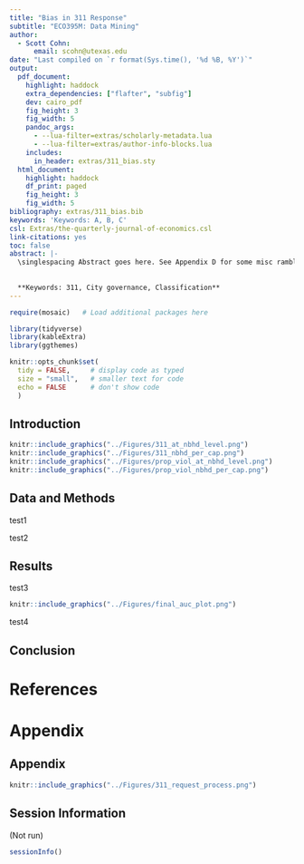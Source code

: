 ```yaml
---
title: "Bias in 311 Response"
subtitle: "ECO395M: Data Mining"
author: 
  - Scott Cohn:
      email: scohn@utexas.edu
date: "Last compiled on `r format(Sys.time(), '%d %B, %Y')`"
output:
  pdf_document:
    highlight: haddock
    extra_dependencies: ["flafter", "subfig"]
    dev: cairo_pdf
    fig_height: 3
    fig_width: 5
    pandoc_args:
      - --lua-filter=extras/scholarly-metadata.lua
      - --lua-filter=extras/author-info-blocks.lua
    includes:
      in_header: extras/311_bias.sty
  html_document:
    highlight: haddock
    df_print: paged
    fig_height: 3
    fig_width: 5
bibliography: extras/311_bias.bib
keywords: 'Keywords: A, B, C'
csl: Extras/the-quarterly-journal-of-economics.csl
link-citations: yes
toc: false
abstract: |-
  \singlespacing Abstract goes here. See Appendix D for some misc ramblings and thoughts.
  
  
  **Keywords: 311, City governance, Classification**
---
```



```r
require(mosaic)   # Load additional packages here 

library(tidyverse)
library(kableExtra)
library(ggthemes)

knitr::opts_chunk$set(
  tidy = FALSE,     # display code as typed
  size = "small",   # smaller text for code
  echo = FALSE      # don't show code
  )   
```

\doublespacing

## Introduction



```r

knitr::include_graphics("../Figures/311_at_nbhd_level.png")
knitr::include_graphics("../Figures/311_nbhd_per_cap.png")
knitr::include_graphics("../Figures/prop_viol_at_nbhd_level.png")
knitr::include_graphics("../Figures/prop_viol_nbhd_per_cap.png")

```


## Data and Methods

test1

\input{"../Tables/dataset_desc.tex"}

test2

## Results

\input{"../Tables/lr_coef.tex"}


test3

```r
knitr::include_graphics("../Figures/final_auc_plot.png")
```

test4


## Conclusion



\newpage
\singlespacing
\onecolumn

# References

<div id="refs"></div>

\pagebreak

# Appendix {-} 

## Appendix 

```r
knitr::include_graphics("../Figures/311_request_process.png")
```

## Session Information

(Not run)

```r
sessionInfo()  
```
  